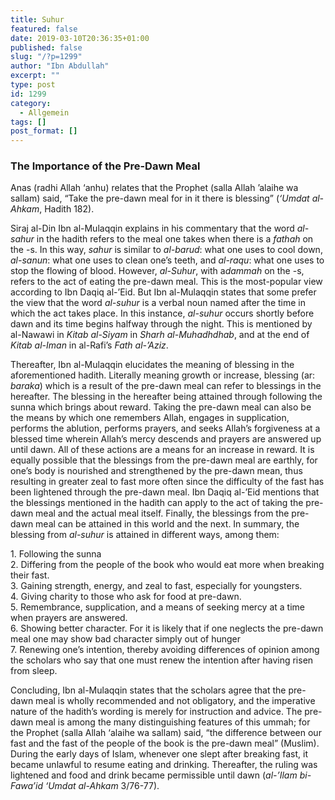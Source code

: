 ```yaml
---
title: Suhur
featured: false
date: 2019-03-10T20:36:35+01:00
published: false
slug: "/?p=1299"
author: "Ibn Abdullah"
excerpt: ""
type: post
id: 1299
category:
  - Allgemein
tags: []
post_format: []
---
```


### The Importance of the Pre-Dawn Meal

Anas (radhi Allah ‘anhu) relates that the Prophet (salla Allah ’alaihe wa sallam) said, “Take the pre-dawn meal for in it there is blessing” (_‘Umdat al-Ahkam_, Hadith 182).

Siraj al-Din Ibn al-Mulaqqin explains in his commentary that the word _al-sahur_ in the hadith refers to the meal one takes when there is a _fathah_ on the -s. In this way, _sahur_ is similar to _al-barud_: what one uses to cool down, _al-sanun_: what one uses to clean one’s teeth, and _al-raqu_: what one uses to stop the flowing of blood. However, _al-Suhur_, with a*dammah* on the -s, refers to the act of eating the pre-dawn meal. This is the most-popular view according to Ibn Daqiq al-’Eid. But Ibn al-Mulaqqin states that some prefer the view that the word _al-suhur_ is a verbal noun named after the time in which the act takes place. In this instance, _al-suhur_ occurs shortly before dawn and its time begins halfway through the night. This is mentioned by al-Nawawi in _Kitab al-Siyam_ in _Sharh al-Muhadhdhab_, and at the end of _Kitab al-Iman_ in al-Rafi’s _Fath al-’Aziz_.

Thereafter, Ibn al-Mulaqqin elucidates the meaning of blessing in the aforementioned hadith. Literally meaning growth or increase, blessing (ar: _baraka_) which is a result of the pre-dawn meal can refer to blessings in the hereafter. The blessing in the hereafter being attained through following the sunna which brings about reward. Taking the pre-dawn meal can also be the means by which one remembers Allah, engages in supplication, performs the ablution, performs prayers, and seeks Allah’s forgiveness at a blessed time wherein Allah’s mercy descends and prayers are answered up until dawn. All of these actions are a means for an increase in reward. It is equally possible that the blessings from the pre-dawn meal are earthly, for one’s body is nourished and strengthened by the pre-dawn mean, thus resulting in greater zeal to fast more often since the difficulty of the fast has been lightened through the pre-dawn meal. Ibn Daqiq al-’Eid mentions that the blessings mentioned in the hadith can apply to the act of taking the pre-dawn meal and the actual meal itself. Finally, the blessings from the pre-dawn meal can be attained in this world and the next. In summary, the blessing from _al-suhur_ is attained in different ways, among them:

1\. Following the sunna  
2\. Differing from the people of the book who would eat more when breaking their fast.  
3\. Gaining strength, energy, and zeal to fast, especially for youngsters.  
4\. Giving charity to those who ask for food at pre-dawn.  
5\. Remembrance, supplication, and a means of seeking mercy at a time when prayers are answered.  
6\. Showing better character. For it is likely that if one neglects the pre-dawn meal one may show bad character simply out of hunger  
7\. Renewing one’s intention, thereby avoiding differences of opinion among the scholars who say that one must renew the intention after having risen from sleep.

Concluding, Ibn al-Mulaqqin states that the scholars agree that the pre-dawn meal is wholly recommended and not obligatory, and the imperative nature of the hadith’s wording is merely for instruction and advice. The pre-dawn meal is among the many distinguishing features of this ummah; for the Prophet (salla Allah ‘alaihe wa sallam) said, “the difference between our fast and the fast of the people of the book is the pre-dawn meal” (Muslim). During the early days of Islam, whenever one slept after breaking fast, it became unlawful to resume eating and drinking. Thereafter, the ruling was lightened and food and drink became permissible until dawn (_al-’Ilam bi-Fawa’id ‘Umdat al-Ahkam_ 3/76-77).
